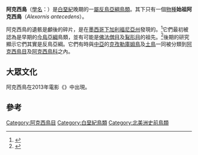 {{speciesbox
| name=始祖阿克西鳥
| fossil_range = 晚[[白堊紀|白堊紀]], {{Fossil range|73}}
| authority = Brodkorb, 1976
| parent_authority = Brodkorb, 1976
| grandparent_authority = Brodkorb, 1976
| greatgrandparent_authority = [[Pierce_Brodkorb|Brodkorb]], 1976
| genus = Alexornis
| species = antecedens
| synonyms =
''Axelornis''
}}

'''阿克西鳥'''（[[學名|學名]]：{{lang|la|''Alexornis''}}）是[[白堊紀|白堊紀]]晚期的一[[屬|屬]][[反鳥亞綱|反鳥亞綱]][[鳥類|鳥類]]。其下只有一個[[物種|物種]]'''始祖阿克西鳥'''（''Alexornis antecedens''）。

阿克西鳥的遺骸是顱後的碎片，是在[[墨西哥|墨西哥]][[下加利福尼亞州|下加利福尼亞州]]發現的。<ref>{{Cite journal|author=Brodkorb, Pierce|year=1976|title=Discovery of a Cretaceous bird, apparently ancestral to the orders Coraciiformes and Piciformes (Aves: Carinatae)|journal=Smithsonian Contributions to Paleobiology|volume=27|pages=67-73|url=http://www.sil.si.edu/smithsoniancontributions/Paleobiology/pdf_hi/SCtP-0027.pdf|access-date=2011-02-16|archive-date=2012-10-07|archive-url=https://web.archive.org/web/20121007070606/http://www.sil.si.edu/smithsoniancontributions/Paleobiology/pdf_hi/SCtP-0027.pdf|dead-url=no}}</ref>它們最初被認為是早期的[[今鳥亞綱|今鳥亞綱]]鳥類，並有可能是[[佛法僧目|佛法僧目]]及[[鴷形目|鴷形目]]的祖先。<ref>{{Cite journal|author=Chiappe, Luis M|year=1991|title=Cretaceous birds of Latin America|journal=Cretaceous Research|volume=12|issue=1|pages=55-63|doi=10.1016/0195-6671(91)90027-A}}</ref>後期的研究顯示它們其實是反鳥亞綱。它們有時與[[中亞|中亞]]的[[克孜勒庫姆鳥|克孜勒庫姆鳥]]及[[土鳥|土鳥]]一同被分類到[[阿克西鳥目|阿克西鳥目]]及[[阿克西鳥科|阿克西鳥科]]之內。

== 大眾文化 ==
阿克西鳥在2013年電影《{{le|與恐龍冒險3D|Walking with Dinosaurs (film)}}》中出現。

==參考==
{{reflist}}
{{近鳥型恐龍|E.}}
{{Taxonbar|from=Q4254960}}
[[Category:阿克西鳥目|Category:阿克西鳥目]]
[[Category:白堊紀鳥類|Category:白堊紀鳥類]]
[[Category:北美洲史前鳥類|Category:北美洲史前鳥類]]